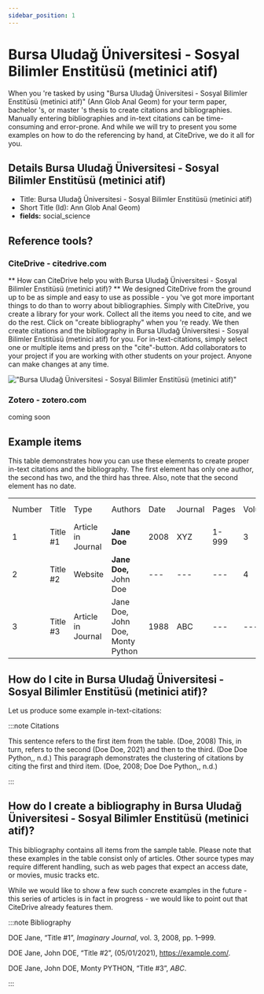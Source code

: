```yaml
---
sidebar_position: 1
---
```


# Bursa Uludağ Üniversitesi - Sosyal Bilimler Enstitüsü (metinici atif)

When you 're tasked by using "Bursa Uludağ Üniversitesi - Sosyal Bilimler Enstitüsü (metinici atif)" (Ann Glob Anal Geom) for your term paper, bachelor 's, or master 's thesis to create citations and bibliographies.
Manually entering bibliographies and in-text citations can be time-consuming and error-prone. And while we will try to present you some examples on how to do the referencing by hand, at CiteDrive, we do it all for you.

## Details  Bursa Uludağ Üniversitesi - Sosyal Bilimler Enstitüsü (metinici atif)
* Title: Bursa Uludağ Üniversitesi - Sosyal Bilimler Enstitüsü (metinici atif)
* Short Title (Id): Ann Glob Anal Geom)
* **fields:** social_science

## Reference tools?
### CiteDrive - citedrive.com
** How can CiteDrive help you with Bursa Uludağ Üniversitesi - Sosyal Bilimler Enstitüsü (metinici atif)? **
We designed CiteDrive from the ground up to be as simple and easy to use as possible - you 've got more important things to do than to worry about bibliographies. Simply with CiteDrive, you create a library for your work. Collect all the items you need to cite, and we do the rest. Click on "create bibliography" when you 're ready. We then create citations and the bibliography in Bursa Uludağ Üniversitesi - Sosyal Bilimler Enstitüsü (metinici atif) for you. For in-text-citations, simply select one or multiple items and press on the "cite"-button. Add collaborators to your project if you are working with other students on your project. Anyone can make changes at any time.


!["Bursa Uludağ Üniversitesi - Sosyal Bilimler Enstitüsü (metinici atif)"](images/bursa-uludag-universitesi--sosyal-bilimler-enstitusu-metinici-atif.svg "Choose Bursa Uludağ Üniversitesi - Sosyal Bilimler Enstitüsü (metinici atif) in the CiteDrive App")

### Zotero - zotero.com

coming soon

## Example items

This table demonstrates how you can use these elements to create proper in-text citations and the bibliography. The first element has only one author, the second has two, and the third has three. Also, note that the second element has no date.


<table>
  <tr>
   <td>Number
   </td>
   <td>Title
   </td>
   <td>Type
   </td>
   <td>Authors
   </td>
   <td>Date
   </td>
   <td>Journal
   </td>
   <td>Pages
   </td>
   <td>Volume
   </td>
   <td>Issue
   </td>
   <td>Access Date
   </td>
  </tr>
  <tr>
   <td>1
   </td>
   <td>Title #1
   </td>
   <td>Article in Journal
   </td>
   <td><strong>Jane Doe</strong>
   </td>
   <td>2008
   </td>
   <td>XYZ
   </td>
   <td>1-999
   </td>
   <td>3
   </td>
   <td>2
   </td>
   <td>--
   </td>
  </tr>
  <tr>
   <td>
2
   </td>
   <td>Title #2
   </td>
   <td>Website
   </td>
   <td><strong>Jane Doe, </strong>John Doe
   </td>
   <td>---
   </td>
   <td>---
   </td>
   <td>---
   </td>
   <td>4
   </td>
   <td>---
   </td>
   <td>2020-05-01
   </td>
  </tr>
  <tr>
   <td>3
   </td>
   <td>Title #3
   </td>
   <td>Article in Journal
   </td>
   <td>Jane Doe, John Doe, Monty Python
   </td>
   <td>1988
   </td>
   <td>ABC
   </td>
   <td>---
   </td>
   <td>---
   </td>
   <td>16
   </td>
   <td>---
   </td>
  </tr>
</table>



## How do I cite in  Bursa Uludağ Üniversitesi - Sosyal Bilimler Enstitüsü (metinici atif)?

Let us produce some example in-text-citations:

:::note Citations


This sentence refers to the first item from the table.  (Doe, 2008) This, in turn, refers to the second  (Doe Doe, 2021)
and then to the third.   (Doe Doe Python,, n.d.)
This paragraph demonstrates the clustering of citations by citing the first and third item.  (Doe, 2008; Doe Doe Python,, n.d.)

:::

## How do I create a bibliography in Bursa Uludağ Üniversitesi - Sosyal Bilimler Enstitüsü (metinici atif)?

This bibliography contains all items from the sample table. Please note that these examples in the table consist only of articles. Other source types may require different handling, such as web pages that expect an access date, or movies, music tracks etc.

While we would like to show a few such concrete examples in the future - this series of articles is in fact in progress - we would like to point out that CiteDrive already features them.

:::note Bibliography

DOE Jane, “Title #1”, <i>Imaginary Journal</i>, vol. 3, 2008, pp. 1–999.

DOE Jane, John  DOE, “Title #2”, (05/01/2021), https://example.com/.

DOE Jane, John DOE, Monty PYTHON, “Title #3”, <i>ABC</i>.



:::


        